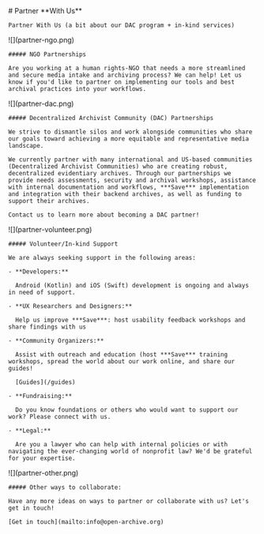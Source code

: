 
<HeaderSection>
    # Partner **With Us**

    Partner With Us (a bit about our DAC program + in-kind services)

</HeaderSection>
<OpportunitySection>
  <OpportunityItem>
    ![](partner-ngo.png)

    ##### NGO Partnerships

    Are you working at a human rights-NGO that needs a more streamlined and secure media intake and archiving process? We can help! Let us know if you'd like to partner on implementing our tools and best archival practices into your workflows.

  </OpportunityItem>
  <OpportunityItem>
    ![](partner-dac.png)

    ##### Decentralized Archivist Community (DAC) Partnerships

    We strive to dismantle silos and work alongside communities who share our goals toward achieving a more equitable and representative media landscape.

    We currently partner with many international and US-based communities (Decentralized Archivist Communities) who are creating robust, decentralized evidentiary archives. Through our partnerships we provide needs assessments, security and archival workshops, assistance with internal documentation and workflows, ***Save*** implementation and integration with their backend archives, as well as funding to support their archives.

    Contact us to learn more about becoming a DAC partner!

  </OpportunityItem>
  <OpportunityItem>
    ![](partner-volunteer.png)

    ##### Volunteer/In-kind Support

    We are always seeking support in the following areas:

    - **Developers:**

      Android (Kotlin) and iOS (Swift) development is ongoing and always in need of support.

    - **UX Researchers and Designers:**

      Help us improve ***Save***: host usability feedback workshops and share findings with us

    - **Community Organizers:**

      Assist with outreach and education (host ***Save*** training workshops, spread the world about our work online, and share our guides!

      [Guides](/guides)

    - **Fundraising:**

      Do you know foundations or others who would want to support our work? Please connect with us.

    - **Legal:**

      Are you a lawyer who can help with internal policies or with navigating the ever-changing world of nonprofit law? We'd be grateful for your expertise.

  </OpportunityItem>
  <OpportunityItem>
    ![](partner-other.png)
    
    ##### Other ways to collaborate:

    Have any more ideas on ways to partner or collaborate with us? Let's get in touch!

    [Get in touch](mailto:info@open-archive.org)

  </OpportunityItem>
</OpportunitySection>
